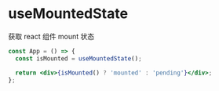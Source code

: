 
<Meta title="hooks/useMountedState" />

# useMountedState

获取 react 组件 mount 状态

```jsx
const App = () => {
  const isMounted = useMountedState();

  return <div>{isMounted() ? 'mounted' : 'pending'}</div>;
};
```